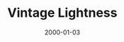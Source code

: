 ---
cover: "./image.png"
date: "2000-01-03"
title: "Vintage Lightness"
defer: false
slug: "/vintage"
areas: 
   - .
---